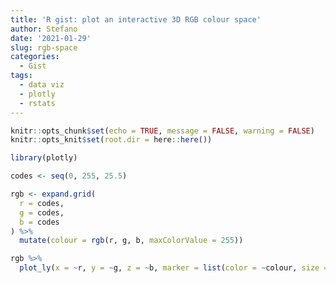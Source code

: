 ```yaml
---
title: 'R gist: plot an interactive 3D RGB colour space'
author: Stefano
date: '2021-01-29'
slug: rgb-space
categories:
  - Gist
tags:
  - data viz
  - plotly
  - rstats
---
```


```r
knitr::opts_chunk$set(echo = TRUE, message = FALSE, warning = FALSE)
knitr::opts_knit$set(root.dir = here::here())
```

```r
library(plotly)
```


```r
codes <- seq(0, 255, 25.5)

rgb <- expand.grid(
  r = codes,
  g = codes,
  b = codes
) %>%
  mutate(colour = rgb(r, g, b, maxColorValue = 255))
```

```r
rgb %>%
  plot_ly(x = ~r, y = ~g, z = ~b, marker = list(color = ~colour, size = 6))
```
